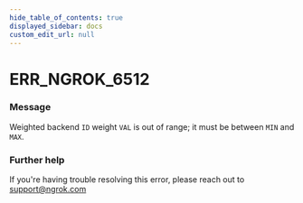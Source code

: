 ```yaml
---
hide_table_of_contents: true
displayed_sidebar: docs
custom_edit_url: null
---
```



# ERR_NGROK_6512

### Message
Weighted backend `ID` weight `VAL` is out of range; it must be between `MIN` and `MAX`.

### Further help
If you're having trouble resolving this error, please reach out to [support@ngrok.com](mailto:support@ngrok.com?subject=Help%20with%20ERR_NGROK_6512)


<ErrorDetails error='err_ngrok_6512' />
